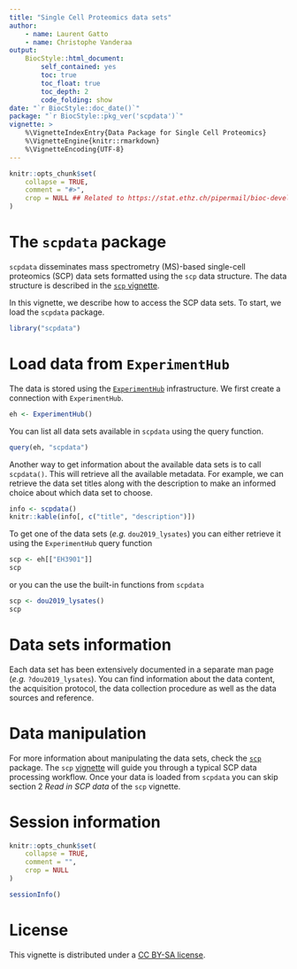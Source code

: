 ```yaml
---
title: "Single Cell Proteomics data sets"
author:
    - name: Laurent Gatto
    - name: Christophe Vanderaa
output:
    BiocStyle::html_document:
        self_contained: yes
        toc: true
        toc_float: true
        toc_depth: 2
        code_folding: show
date: "`r BiocStyle::doc_date()`"
package: "`r BiocStyle::pkg_ver('scpdata')`"
vignette: >
    %\VignetteIndexEntry{Data Package for Single Cell Proteomics}
    %\VignetteEngine{knitr::rmarkdown}
    %\VignetteEncoding{UTF-8}
---
```


```r
knitr::opts_chunk$set(
    collapse = TRUE,
    comment = "#>",
    crop = NULL ## Related to https://stat.ethz.ch/pipermail/bioc-devel/2020-April/016656.html
)
```

# The `scpdata` package

`scpdata` disseminates mass spectrometry (MS)-based single-cell 
proteomics (SCP) data sets formatted using the `scp` data structure. 
The data structure is described in the 
[`scp` vignette](http://www.bioconductor.org/packages/release/bioc/vignettes/scp/inst/doc/scp.html).

In this vignette, we describe how to access the SCP data sets. To 
start, we load the `scpdata` package.
    
```r
library("scpdata")
```

# Load data from `ExperimentHub`

The data is stored using the 
[`ExperimentHub`](https://bioconductor.org/packages/release/bioc/html/ExperimentHub.html) 
infrastructure. We first create a connection with `ExperimentHub`. 

```r
eh <- ExperimentHub()
```

You can list all data sets available in `scpdata` using the query 
function.

```r
query(eh, "scpdata")
```

Another way to get information about the available data sets is to 
call `scpdata()`. This will retrieve all the available metadata. For 
example, we can retrieve the data set titles along with the 
description to make an informed choice about which data set to choose.

```r
info <- scpdata()
knitr::kable(info[, c("title", "description")])
```
To get one of the data sets (*e.g.* `dou2019_lysates`) you can either 
retrieve it using the `ExperimentHub` query function 

```r
scp <- eh[["EH3901"]]
scp
```

or you can the use the built-in functions from `scpdata` 

```r
scp <- dou2019_lysates()
scp
```

# Data sets information

Each data set has been extensively documented in a separate man page 
(*e.g.* `?dou2019_lysates`). You can find information about the data 
content, the acquisition protocol, the data collection procedure as 
well as the data sources and reference.

# Data manipulation 

For more information about manipulating the data sets, check the 
[`scp`](http://bioconductor.org/packages/release/bioc/html/scp.html) 
package. The `scp` 
[vignette](http://bioconductor.org/packages/release/bioc/vignettes/scp/inst/doc/scp.html) 
will guide you through a typical SCP data processing workflow. Once 
your data is loaded from `scpdata` you can skip section 2 
*Read in SCP data* of the `scp` vignette.

# Session information {-}

```r
knitr::opts_chunk$set(
    collapse = TRUE,
    comment = "",
    crop = NULL
)
```

```r
sessionInfo()
```

# License

This vignette is distributed under a
[CC BY-SA license](https://creativecommons.org/licenses/by-sa/2.0/).